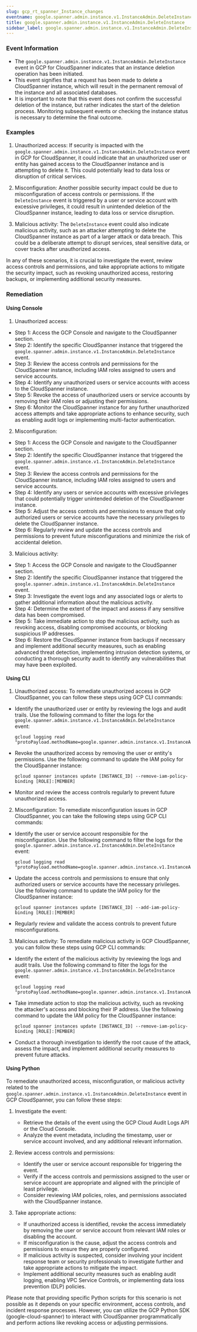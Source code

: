 ```yaml
--- 
slug: gcp_rt_spanner_Instance_changes
eventname: google.spanner.admin.instance.v1.InstanceAdmin.DeleteInstance
title: google.spanner.admin.instance.v1.InstanceAdmin.DeleteInstance
sidebar_label: google.spanner.admin.instance.v1.InstanceAdmin.DeleteInstance
---
```

                       
### Event Information

- The `google.spanner.admin.instance.v1.InstanceAdmin.DeleteInstance` event in GCP for CloudSpanner indicates that an instance deletion operation has been initiated.
- This event signifies that a request has been made to delete a CloudSpanner instance, which will result in the permanent removal of the instance and all associated databases.
- It is important to note that this event does not confirm the successful deletion of the instance, but rather indicates the start of the deletion process. Monitoring subsequent events or checking the instance status is necessary to determine the final outcome.


### Examples

1. Unauthorized access: If security is impacted with the `google.spanner.admin.instance.v1.InstanceAdmin.DeleteInstance` event in GCP for CloudSpanner, it could indicate that an unauthorized user or entity has gained access to the CloudSpanner instance and is attempting to delete it. This could potentially lead to data loss or disruption of critical services.

2. Misconfiguration: Another possible security impact could be due to misconfiguration of access controls or permissions. If the `DeleteInstance` event is triggered by a user or service account with excessive privileges, it could result in unintended deletion of the CloudSpanner instance, leading to data loss or service disruption.

3. Malicious activity: The `DeleteInstance` event could also indicate malicious activity, such as an attacker attempting to delete the CloudSpanner instance as part of a larger attack or data breach. This could be a deliberate attempt to disrupt services, steal sensitive data, or cover tracks after unauthorized access.

In any of these scenarios, it is crucial to investigate the event, review access controls and permissions, and take appropriate actions to mitigate the security impact, such as revoking unauthorized access, restoring backups, or implementing additional security measures.

### Remediation

#### Using Console

1. Unauthorized access:
- Step 1: Access the GCP Console and navigate to the CloudSpanner section.
- Step 2: Identify the specific CloudSpanner instance that triggered the `google.spanner.admin.instance.v1.InstanceAdmin.DeleteInstance` event.
- Step 3: Review the access controls and permissions for the CloudSpanner instance, including IAM roles assigned to users and service accounts.
- Step 4: Identify any unauthorized users or service accounts with access to the CloudSpanner instance.
- Step 5: Revoke the access of unauthorized users or service accounts by removing their IAM roles or adjusting their permissions.
- Step 6: Monitor the CloudSpanner instance for any further unauthorized access attempts and take appropriate actions to enhance security, such as enabling audit logs or implementing multi-factor authentication.

2. Misconfiguration:
- Step 1: Access the GCP Console and navigate to the CloudSpanner section.
- Step 2: Identify the specific CloudSpanner instance that triggered the `google.spanner.admin.instance.v1.InstanceAdmin.DeleteInstance` event.
- Step 3: Review the access controls and permissions for the CloudSpanner instance, including IAM roles assigned to users and service accounts.
- Step 4: Identify any users or service accounts with excessive privileges that could potentially trigger unintended deletion of the CloudSpanner instance.
- Step 5: Adjust the access controls and permissions to ensure that only authorized users or service accounts have the necessary privileges to delete the CloudSpanner instance.
- Step 6: Regularly review and update the access controls and permissions to prevent future misconfigurations and minimize the risk of accidental deletion.

3. Malicious activity:
- Step 1: Access the GCP Console and navigate to the CloudSpanner section.
- Step 2: Identify the specific CloudSpanner instance that triggered the `google.spanner.admin.instance.v1.InstanceAdmin.DeleteInstance` event.
- Step 3: Investigate the event logs and any associated logs or alerts to gather additional information about the malicious activity.
- Step 4: Determine the extent of the impact and assess if any sensitive data has been compromised.
- Step 5: Take immediate action to stop the malicious activity, such as revoking access, disabling compromised accounts, or blocking suspicious IP addresses.
- Step 6: Restore the CloudSpanner instance from backups if necessary and implement additional security measures, such as enabling advanced threat detection, implementing intrusion detection systems, or conducting a thorough security audit to identify any vulnerabilities that may have been exploited.

#### Using CLI

1. Unauthorized access: To remediate unauthorized access in GCP CloudSpanner, you can follow these steps using GCP CLI commands:

- Identify the unauthorized user or entity by reviewing the logs and audit trails. Use the following command to filter the logs for the `google.spanner.admin.instance.v1.InstanceAdmin.DeleteInstance` event:

  ```
  gcloud logging read "protoPayload.methodName=google.spanner.admin.instance.v1.InstanceAdmin.DeleteInstance"
  ```

- Revoke the unauthorized access by removing the user or entity's permissions. Use the following command to update the IAM policy for the CloudSpanner instance:

  ```
  gcloud spanner instances update [INSTANCE_ID] --remove-iam-policy-binding [ROLE]:[MEMBER]
  ```

- Monitor and review the access controls regularly to prevent future unauthorized access.

2. Misconfiguration: To remediate misconfiguration issues in GCP CloudSpanner, you can take the following steps using GCP CLI commands:

- Identify the user or service account responsible for the misconfiguration. Use the following command to filter the logs for the `google.spanner.admin.instance.v1.InstanceAdmin.DeleteInstance` event:

  ```
  gcloud logging read "protoPayload.methodName=google.spanner.admin.instance.v1.InstanceAdmin.DeleteInstance"
  ```

- Update the access controls and permissions to ensure that only authorized users or service accounts have the necessary privileges. Use the following command to update the IAM policy for the CloudSpanner instance:

  ```
  gcloud spanner instances update [INSTANCE_ID] --add-iam-policy-binding [ROLE]:[MEMBER]
  ```

- Regularly review and validate the access controls to prevent future misconfigurations.

3. Malicious activity: To remediate malicious activity in GCP CloudSpanner, you can follow these steps using GCP CLI commands:

- Identify the extent of the malicious activity by reviewing the logs and audit trails. Use the following command to filter the logs for the `google.spanner.admin.instance.v1.InstanceAdmin.DeleteInstance` event:

  ```
  gcloud logging read "protoPayload.methodName=google.spanner.admin.instance.v1.InstanceAdmin.DeleteInstance"
  ```

- Take immediate action to stop the malicious activity, such as revoking the attacker's access and blocking their IP address. Use the following command to update the IAM policy for the CloudSpanner instance:

  ```
  gcloud spanner instances update [INSTANCE_ID] --remove-iam-policy-binding [ROLE]:[MEMBER]
  ```

- Conduct a thorough investigation to identify the root cause of the attack, assess the impact, and implement additional security measures to prevent future attacks.

#### Using Python

To remediate unauthorized access, misconfiguration, or malicious activity related to the `google.spanner.admin.instance.v1.InstanceAdmin.DeleteInstance` event in GCP CloudSpanner, you can follow these steps:

1. Investigate the event:
   - Retrieve the details of the event using the GCP Cloud Audit Logs API or the Cloud Console.
   - Analyze the event metadata, including the timestamp, user or service account involved, and any additional relevant information.

2. Review access controls and permissions:
   - Identify the user or service account responsible for triggering the event.
   - Verify if the access controls and permissions assigned to the user or service account are appropriate and aligned with the principle of least privilege.
   - Consider reviewing IAM policies, roles, and permissions associated with the CloudSpanner instance.

3. Take appropriate actions:
   - If unauthorized access is identified, revoke the access immediately by removing the user or service account from relevant IAM roles or disabling the account.
   - If misconfiguration is the cause, adjust the access controls and permissions to ensure they are properly configured.
   - If malicious activity is suspected, consider involving your incident response team or security professionals to investigate further and take appropriate actions to mitigate the impact.
   - Implement additional security measures such as enabling audit logging, enabling VPC Service Controls, or implementing data loss prevention (DLP) policies.

Please note that providing specific Python scripts for this scenario is not possible as it depends on your specific environment, access controls, and incident response processes. However, you can utilize the GCP Python SDK (google-cloud-spanner) to interact with CloudSpanner programmatically and perform actions like revoking access or adjusting permissions.


 